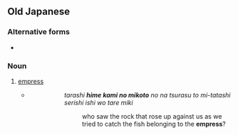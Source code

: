 ==Old Japanese==

===Alternative forms===
* {{l|ojp|魚}}

===Noun===
{{head|ojp|noun|tr=hi<sub>1</sub>me kami<sub>2</sub> no<sub>2</sub> mi<sub>1</sub>ko<sub>2</sub>to<sub>2</sub>|kana|ひめかみのみこと}}

# [[empress]]
#* {{RQ:Man'yōshū|5|869}}
#*: {{lang|ojp|多良志'''比賣 可尾能美許等'''能 奈都良須等 美多々志世利斯 伊志遠多礼美吉}}
#*: {{lang|ojp|足'''姫　神の命'''の　魚釣らすと　み立たしせりし　石を誰れ見き}}
#*:: {{lang|ja|たらし'''ひめ　かみのみこと'''の　なつらすと　みたたしせりし　いしをたれみき}}
#*:: ''tarashi '''hime kami no mikoto''' no na tsurasu to mi-tatashi serishi ishi wo tare miki''
#*::: who saw the rock that rose up against us as we tried to catch the fish belonging to the '''empress'''?